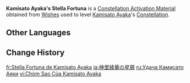 {{Item Infobox
|id           = 001102
|image        = Item Stella Fortuna (5 Star).png
|type         = Constellation Activation Materials
|group        = Stella Fortuna
|quality      = 5
|description  = [[Kamisato Ayaka]]'s Constellation Activation Material
|source1      = [[Wishes]]
}}
'''Kamisato Ayaka's Stella Fortuna''' is a [[Constellation Activation Material]] obtained from [[Wishes]] used to level [[Kamisato Ayaka]]'s [[Constellation]].

==Other Languages==
{{Other Languages|default_hidden=1
|en      = Kamisato Ayaka's Stella Fortuna
|zhs     = 神里绫华的命星
|zhs_rm  = Shénlǐ Línghuá de Mìngxīng
|zht     = 神里綾華的命星
|zht_rm  = Shénlǐ Línghuá de Mìngxīng
|ja      = 神里綾華の星屑
|ja_rm   = Kamisato Ayaka no Hoshikuzu
|ko      = 카미사토 아야카<->의 운명<->의 별
|es      = Stella Fortuna de Kamisato Ayaka
|fr      = Stella Fortuna de Kamisato Ayaka{{sic|.}}
|ru      = Удача Камисато Аяки
|th      = ดวงดาวแห่งชีวิตของ Kamisato Ayaka
|th_rm   = Duangdao haeng Chiwit khong Kamisato Ayaka
|vi      = Chòm Sao Của Kamisato Ayaka
|de      = Stella Fortuna von Kamisato Ayaka
|id      = Kamisato Ayaka's Stella Fortuna
|pt      = Stella Fortuna de Kamisato Ayaka
|tr      = Kamisato Ayaka'nın Yaşam Yıldızı
|it      = Stella Fortuna di Kamisato Ayaka
}}

==Change History==
{{Change History|2.0}}

[[fr:Stella Fortuna de Kamisato Ayaka]]
[[ja:神里綾華の星屑]]
[[ru:Удача Камисато Аяки]]
[[vi:Chòm Sao Của Kamisato Ayaka]]
